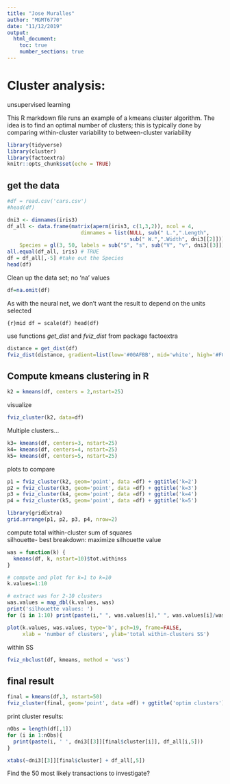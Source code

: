 ---
title: "Jose Muralles"
author: "MGMT6770"
date: "11/12/2019"
output: 
  html_document:
    toc: true
    number_sections: true
---
# Cluster analysis:  
unsupervised learning

This R markdown file runs an example of a kmeans cluster algorithm.
The idea is to find an optimal number of clusters; this is typically
done by comparing within-cluster variability to between-cluster
variability
 

```{r setup, include=FALSE}
library(tidyverse)
library(cluster)
library(factoextra)
knitr::opts_chunk$set(echo = TRUE)
```

## get the data

```{r readData}

#df = read.csv('cars.csv')
#head(df)

dni3 <- dimnames(iris3)
df_all <- data.frame(matrix(aperm(iris3, c(1,3,2)), ncol = 4,
                        dimnames = list(NULL, sub(" L.",".Length",
                                        sub(" W.",".Width", dni3[[2]])))),
    Species = gl(3, 50, labels = sub("S", "s", sub("V", "v", dni3[[3]]))))
all.equal(df_all, iris) # TRUE
df = df_all[,-5] #take out the Species
head(df)
```

Clean up the data set; no 'na' values
```{r removeNA}
df=na.omit(df)
```

As with the neural net, we don't want the result to depend on the units selected

```{r}mid
df = scale(df)
head(df)
```

use functions *get_dist* and *fviz_dist* from package factoextra

```{r}
distance = get_dist(df)
fviz_dist(distance, gradient=list(low='#00AFBB', mid='white', high='#FC4E07'))

```

## Compute kmeans clustering in R

```{r kMeans2}
k2 = kmeans(df, centers = 2,nstart=25)
```


visualize

```{r}
fviz_cluster(k2, data=df)
```

Multiple clusters...

```{r}
k3= kmeans(df, centers=3, nstart=25)
k4= kmeans(df, centers=4, nstart=25)
k5= kmeans(df, centers=5, nstart=25)
```

plots to compare

```{r comparePlots}
p1 = fviz_cluster(k2, geom='point', data =df) + ggtitle('k=2')
p2 = fviz_cluster(k3, geom='point', data =df) + ggtitle('k=3')
p3 = fviz_cluster(k4, geom='point', data =df) + ggtitle('k=4')
p4 = fviz_cluster(k5, geom='point', data =df) + ggtitle('k=5')

library(gridExtra)
grid.arrange(p1, p2, p3, p4, nrow=2)
```

compute total within-cluster sum of squares  
silhouette- best breakdown: maximize silhouette value

```{r withinClusterPlot }
was = function(k) {
  kmeans(df, k, nstart=10)$tot.withinss 
}

# compute and plot for k=1 to k=10
k.values=1:10

# extract was for 2-10 clusters
was.values = map_dbl(k.values, was)
print('silhouette values: ')
for (i in 1:10) print(paste(i," ", was.values[i]," ", was.values[i]/was.values[1]*100,"%"))

plot(k.values, was.values, type='b', pch=19, frame=FALSE, 
     xlab = 'number of clusters', ylab='total within-clusters SS')
```


within SS

```{r}
fviz_nbclust(df, kmeans, method = 'wss')
```


## final result

```{r}
final = kmeans(df,3, nstart=50)
fviz_cluster(final, geom='point', data =df) + ggtitle('optim clusters')
```

print cluster results:

```{r}
nObs = length(df[,1])
for (i in 1:nObs){
  print(paste(i, ' ', dni3[[3]][final$cluster[i]], df_all[i,5]))
}

xtabs(~dni3[[3]][final$cluster] + df_all[,5])
```






Find the 50 most likely transactions to investigate?
